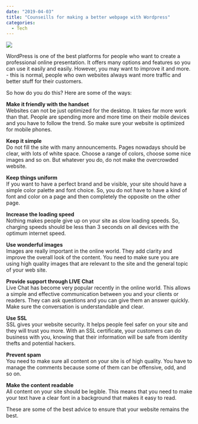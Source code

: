 ---
date: "2019-04-03"
title: "Counseills for making a better webpage with Wordpress"
categories:
  - Tech
---

![](./domenico-loia-272251-unsplash.jpg)

WordPress is one of the best platforms for people who want to create a professional online presentation. It offers many options and features so you can use it easily and easily. However, you may want to improve it and more. - this is normal, people who own websites always want more traffic and better stuff for their customers.

So how do you do this? Here are some of the ways:

**Make it friendly with the handset**  
Websites can not be just optimized for the desktop. It takes far more work than that. People are spending more and more time on their mobile devices and you have to follow the trend. So make sure your website is optimized for mobile phones.

**Keep it simple**  
Do not fill the site with many announcements. Pages nowadays should be clear, with lots of white space. Choose a range of colors, choose some nice images and so on. But whatever you do, do not make the overcrowded website.

**Keep things uniform**  
If you want to have a perfect brand and be visible, your site should have a simple color palette and font choice. So, you do not have to have a kind of font and color on a page and then completely the opposite on the other page.

**Increase the loading speed**  
Nothing makes people give up on your site as slow loading speeds. So, charging speeds should be less than 3 seconds on all devices with the optimum internet speed.

**Use wonderful images**  
Images are really important in the online world. They add clarity and improve the overall look of the content. You need to make sure you are using high quality images that are relevant to the site and the general topic of your web site.

**Provide support through LIVE Chat**  
Live Chat has become very popular recently in the online world. This allows a simple and effective communication between you and your clients or readers. They can ask questions and you can give them an answer quickly. Make sure the conversation is understandable and clear.

**Use SSL**  
SSL gives your website security. It helps people feel safer on your site and they will trust you more. With an SSL certificate, your customers can do business with you, knowing that their information will be safe from identity thefts and potential hackers.

**Prevent spam**  
You need to make sure all content on your site is of high quality. You have to manage the comments because some of them can be offensive, odd, and so on.

**Make the content readable**  
All content on your site should be legible. This means that you need to make your text have a clear font in a background that makes it easy to read.

These are some of the best advice to ensure that your website remains the best.

